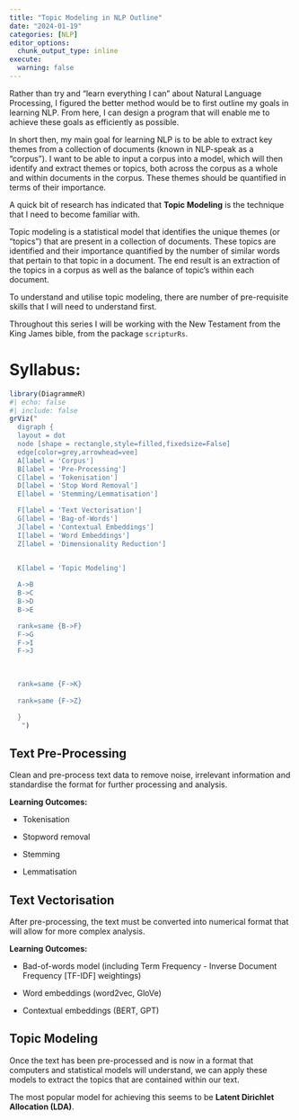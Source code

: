 ```yaml
---
title: "Topic Modeling in NLP Outline"
date: "2024-01-19"
categories: [NLP]
editor_options: 
  chunk_output_type: inline
execute: 
  warning: false
---
```


Rather than try and "learn everything I can" about Natural Language Processing, I figured the better method would be to first outline my goals in learning NLP. From here, I can design a program that will enable me to achieve these goals as efficiently as possible.

In short then, my main goal for learning NLP is to be able to extract key themes from a collection of documents (known in NLP-speak as a "corpus"). I want to be able to input a corpus into a model, which will then identify and extract themes or topics, both across the corpus as a whole and within documents in the corpus. These themes should be quantified in terms of their importance.

A quick bit of research has indicated that **Topic Modeling** is the technique that I need to become familiar with.

Topic modeling is a statistical model that identifies the unique themes (or "topics") that are present in a collection of documents. These topics are identified and their importance quantified by the number of similar words that pertain to that topic in a document. The end result is an extraction of the topics in a corpus as well as the balance of topic's within each document.

To understand and utilise topic modeling, there are number of pre-requisite skills that I will need to understand first.

Throughout this series I will be working with the New Testament from the King James bible, from the package <code>scripturRs</code>.

# Syllabus:

```r
library(DiagrammeR)
#| echo: false
#| include: false
grViz("
  digraph {
  layout = dot
  node [shape = rectangle,style=filled,fixedsize=False]
  edge[color=grey,arrowhead=vee]
  A[label = 'Corpus']
  B[label = 'Pre-Processing']
  C[label = 'Tokenisation']
  D[label = 'Stop Word Removal']
  E[label = 'Stemming/Lemmatisation']

  F[label = 'Text Vectorisation']
  G[label = 'Bag-of-Words']
  J[label = 'Contextual Embeddings']
  I[label = 'Word Embeddings']
  Z[label = 'Dimensionality Reduction']
 

  K[label = 'Topic Modeling']

  A->B
  B->C
  B->D
  B->E

  rank=same {B->F}
  F->G
  F->I
  F->J
  
 

  rank=same {F->K}
  
  rank=same {F->Z}

  }
   ")
```

## Text Pre-Processing

Clean and pre-process text data to remove noise, irrelevant information and standardise the format for further processing and analysis.

**Learning Outcomes:**

-   Tokenisation

-   Stopword removal

-   Stemming

-   Lemmatisation

## Text Vectorisation

After pre-processing, the text must be converted into numerical format that will allow for more complex analysis.

**Learning Outcomes:**

-   Bad-of-words model (including Term Frequency - Inverse Document Frequency \[TF-IDF\] weightings)

-   Word embeddings (word2vec, GloVe)

-   Contextual embeddings (BERT, GPT)

## Topic Modeling

Once the text has been pre-processed and is now in a format that computers and statistical models will understand, we can apply these models to extract the topics that are contained within our text.

The most popular model for achieving this seems to be **Latent Dirichlet Allocation (LDA)**.
